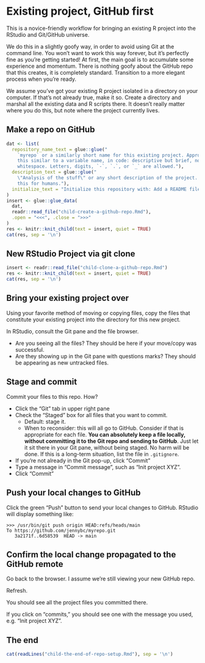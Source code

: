 # Existing project, GitHub first {#existing-github-first}

This is a novice-friendly workflow for bringing an existing R project into the RStudio and Git/GitHub universe.

We do this in a slightly goofy way, in order to avoid using Git at the command line.
You won't want to work this way forever, but it's perfectly fine as you're getting started!
At first, the main goal is to accumulate some experience and momentum.
There is nothing goofy about the GitHub repo that this creates, it is completely standard.
Transition to a more elegant process when you're ready.

We assume you've got your existing R project isolated in a directory on your computer.
If that's not already true, make it so.
Create a directory and marshal all the existing data and R scripts there.
It doesn't really matter where you do this, but note where the project currently lives.

## Make a repo on GitHub

```r
dat <- list(
  repository_name_text = glue::glue("
    `myrepo` or a similarly short name for this existing project. Approach \\
    this similar to a variable name, in code: descriptive but brief, no \\
    whitespace. Letters, digits, `-`, `.`, or `_` are allowed."),
  description_text = glue::glue("
    \"Analysis of the stuff\" or any short description of the project. Write \\
    this for humans."),
  initialize_text = "Initialize this repository with: Add a README file."
)
insert <- glue::glue_data(
  dat,
  readr::read_file("child-create-a-github-repo.Rmd"),
  .open = "<<<", .close = ">>>"
)
res <- knitr::knit_child(text = insert, quiet = TRUE)
cat(res, sep = '\n')
```

## New RStudio Project via git clone {#git-clone-usethis-rstudio}

```r
insert <- readr::read_file("child-clone-a-github-repo.Rmd")
res <- knitr::knit_child(text = insert, quiet = TRUE)
cat(res, sep = '\n')
```

## Bring your existing project over

Using your favorite method of moving or copying files, copy the files that constitute your existing project into the directory for this new project.

In RStudio, consult the Git pane and the file browser.

  * Are you seeing all the files? They should be here if your move/copy was successful.
  * Are they showing up in the Git pane with questions marks? They should be appearing as new untracked files.
  
## Stage and commit

Commit your files to this repo. How?

  * Click the "Git" tab in upper right pane
  * Check the "Staged" box for all files that you want to commit.
    - Default: stage it.
    - When to reconsider: this will all go to GitHub. Consider if that is
      appropriate for each file. **You can absolutely keep a file locally,
      without committing it to the Git repo and sending to GitHub**. Just let it
      sit there in your Git pane, without being staged. No harm will be done. If
      this is a long-term situation, list the file in `.gitignore`.
  * If you're not already in the Git pop-up, click "Commit"
  * Type a message in "Commit message", such as "Init project XYZ".
  * Click "Commit"

## Push your local changes to GitHub

Click the green "Push" button to send your local changes to GitHub.
RStudio will display something like:

```console
>>> /usr/bin/git push origin HEAD:refs/heads/main
To https://github.com/jennybc/myrepo.git
   3a2171f..6d58539  HEAD -> main
```

## Confirm the local change propagated to the GitHub remote

Go back to the browser.
I assume we're still viewing your new GitHub repo.

Refresh.

You should see all the project files you committed there.

If you click on "commits," you should see one with the message you used, e.g. "Init project XYZ".

## The end

```r
cat(readLines("child-the-end-of-repo-setup.Rmd"), sep = '\n')
```
